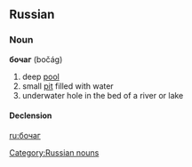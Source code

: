 ==Russian==

===Noun===
'''бочаг''' (bočág) {{m}}

# deep [[pool]]
# small [[pit]] filled with water
# underwater hole in the bed of a river or lake

====Declension====
{{ru-noun1|боча́г|бочаги́|бочага́|бочаго́в|бочагу́|бочага́м|боча́г|бочаги́|бочаго́м|бочага́ми|о бочаге́|о бочага́х}}

[[Category:Russian nouns]]

[[ru:бочаг]]